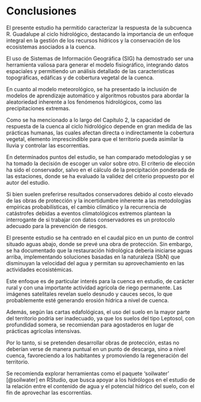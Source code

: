 # Conclusiones

El presente estudio ha permitido caracterizar la respuesta de la subcuenca R. Guadalupe al ciclo hidrológico, destacando la importancia de un enfoque integral en la gestión de los recursos hídricos y la conservación de los ecosistemas asociados a la cuenca.

El uso de Sistemas de Información Geográfica (SIG) ha demostrado ser una herramienta valiosa para generar el modelo fisiográfico, integrando datos espaciales y permitiendo un análisis detallado de las características topográficas, edáficas y de cobertura vegetal de la cuenca.

En cuanto al modelo meteorológico, se ha presentado la inclusión de modelos de aprendizaje automático y algoritmos robustos para abordar la aleatoriedad inherente a los fenómenos hidrológicos, como las precipitaciones extremas.

Como se ha mencionado a lo largo del Capítulo 2, la capacidad de respuesta de la cuenca al ciclo hidrológico depende en gran medida de las prácticas humanas, las cuales afectan directa o indirectamente la cobertura vegetal, elemento imprescindible para que el territorio pueda asimilar la lluvia y controlar las escorrentías.

En determinados puntos del estudio, se han comparado metodologías y se ha tomado la decisión de escoger un valor sobre otro. El criterio de elección ha sido el conservador, salvo en el cálculo de la precipitación ponderada de las estaciones, donde se ha evaluado la validez del criterio propuesto por el autor del estudio.

Si bien suelen preferirse resultados conservadores debido al costo elevado de las obras de protección y la incertidumbre inherente a las metodologías empíricas probabilísticas, el cambio climático y la recurrencia de catástrofes debidas a eventos climatológicos extremos plantean la interrogante de si trabajar con datos conservadores es un protocolo adecuado para la prevención de riesgos.

El presente estudio se ha centrado en el caudal pico en un punto de control situado aguas abajo, donde se prevé una obra de protección. Sin embargo, se ha documentado que la restauración hidrológica debería iniciarse aguas arriba, implementando soluciones basadas en la naturaleza (SbN) que disminuyan la velocidad del agua y permitan su aprovechamiento en las actividades ecosistémicas.

Este enfoque es de particular interés para la cuenca en estudio, de carácter rural y con una importante actividad agrícola de riego permanente. Las imágenes satelitales revelan suelo desnudo y cauces secos, lo que probablemente esté generando erosión hídrica a nivel de cuenca.

Además, según las cartas edafológicas, el uso del suelo en la mayor parte del territorio podría ser inadecuado, ya que los suelos del tipo Leptosol, con profundidad somera, se recomiendan para agostaderos en lugar de prácticas agrícolas intensivas.

Por lo tanto, si se pretenden desarrollar obras de protección, estas no deberían verse de manera puntual en un punto de descarga, sino a nivel cuenca, favoreciendo a los habitantes y promoviendo la regeneración del territorio.

Se recomienda explorar herramientas como el paquete 'soilwater' [@soilwater] en RStudio, que busca apoyar a los hidrólogos en el estudio de la relación entre el contenido de agua y el potencial hídrico del suelo, con el fin de aprovechar las escorrentías.